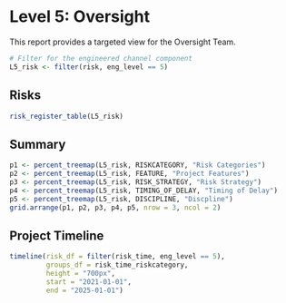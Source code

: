 # Level 5: Oversight

This report provides a targeted view for the Oversight Team. 

```r
# Filter for the engineered channel component
L5_risk <- filter(risk, eng_level == 5)
```

## Risks
```r
risk_register_table(L5_risk)
```

## Summary
```r
p1 <- percent_treemap(L5_risk, RISKCATEGORY, "Risk Categories")
p2 <- percent_treemap(L5_risk, FEATURE, "Project Features")
p3 <- percent_treemap(L5_risk, RISK_STRATEGY, "Risk Strategy")
p4 <- percent_treemap(L5_risk, TIMING_OF_DELAY, "Timing of Delay")
p5 <- percent_treemap(L5_risk, DISCIPLINE, "Discpline")
grid.arrange(p1, p2, p3, p4, p5, nrow = 3, ncol = 2)
```

## Project Timeline
```r
timeline(risk_df = filter(risk_time, eng_level == 5), 
         groups_df = risk_time_riskcategory,
         height = "700px",
         start = "2021-01-01",
         end = "2025-01-01")
```
